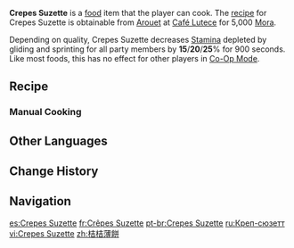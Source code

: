{{Food Infobox
|id              = 108601
|name            = Crepes Suzette
|description     = Crepes with fillings.
|desc_suspicious = The first bite is so bland you wonder if you've lost your sense of taste. The second bite is so unbearably sweet that you wish you actually had lost it... Such a stimulating culinary experience is like riding a waverider into a storm: Even if you make it to the shore, you'll be traumatized.
|desc_basic      = Fry the crepes first, then serve them with jam, cream, and fruit slices. In fact, the recipe has quite a few variants. The dish's taste differs according to the different ingredients used.
|desc_delicious  = The light cream and delectable jam are composed into a symphony of flavor, folded into a masterfully cooked soft crepe, as though robed in silken perfection, inviting your tongue to join an elegant, endless waltz of culinary delight.
|type            = Adventurer's Dishes
|effectType      = Stamina Reduction
|effect          = Decreases all party members' gliding and sprinting Stamina consumption by (var1)% for 900s.
|eff_att1        = Stamina
|eff_att2        = Gliding Stamina
|eff_att3        = Sprinting Stamina
|eff_suspicious1 = 15
|eff_basic1      = 20
|eff_delicious1  = 25
|quality         = 3
|variant         = 
|region          = Fontaine
|recipe          = Sold by [[Arouet]]
}}
'''Crepes Suzette''' is a [[food]] item that the player can cook. The [[recipe]] for Crepes Suzette is obtainable from [[Arouet]] at [[Café Lutece]] for 5,000 [[Mora]].

Depending on quality, Crepes Suzette decreases [[Stamina]] depleted by gliding and sprinting for all party members by '''15'''/'''20'''/'''25'''% for 900 seconds. Like most foods, this has no effect for other players in [[Co-Op Mode]].

==Recipe==
{{Recipe
|type = Cooking
|Bulle Fruit = 2
|Cream = 1
|Jam = 1
|Flour = 1
|sort = Bulle Fruit;Cream;Jam;Flour
}}

===Manual Cooking===
{{Manual Cooking}}

==Other Languages==
{{Other Languages
|en      = Crepes Suzette
|zhs     = 桔桔薄饼
|zhs_rm  = Jújú Báobǐng
|zht     = 桔桔薄餅
|zht_rm  = Jújú Bóbǐng
|zh_tl   = Orange Pancakes
|ja      = クレームクレープシュゼット
|ja_rm   = Kureemu Kureepu Shuzetto
|ja_tl   = Crème Crêpes Suzette
|ko      = 크레프 쉬제트
|es      = Crepes Suzette
|fr      = Crêpes Suzette
|fr_tl   = {{w|Crêpes Suzette}}
|ru      = Креп-сюзетт
|th      = Crepes Suzette
|vi      = Crepes Suzette
|de      = Crêpes Suzette
|id      = Crepes Suzette
|pt      = Crepes Suzette
|tr      = Krep Süzet
|tr_tl   = Crêpes Suzette
|it      = Crêpes Suzette
}}

==Change History==
{{Change History|4.1}}

==Navigation==
{{Food Navbox}}

[[es:Crepes Suzette]]
[[fr:Crêpes Suzette]]
[[pt-br:Crepes Suzette]]
[[ru:Креп-сюзетт]]
[[vi:Crepes Suzette]]
[[zh:桔桔薄餅]]